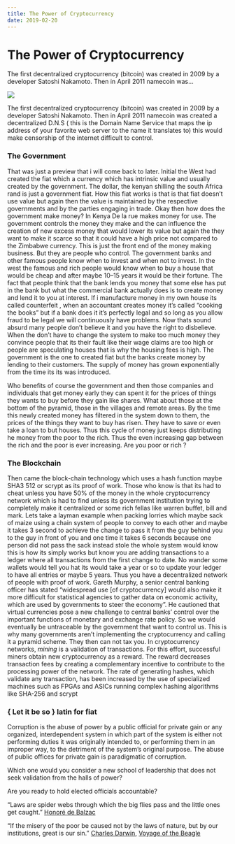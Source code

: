 ```yaml
---
title: The Power of Cryptocurrency
date: 2019-02-20
---
```



# The Power of Cryptocurrency

The first decentralized cryptocurrency (bitcoin) was created in 2009 by a developer Satoshi Nakamoto. Then in April 2011 namecoin was…

![](/blogs/medium/1__lureNTVm5fTzojK13WSkHA.jpeg)

The first decentralized cryptocurrency (bitcoin) was created in 2009 by a developer Satoshi Nakamoto. Then in April 2011 namecoin was created a decentralized D.N.S ( this is the Domain Name Service that maps the ip address of your favorite web server to the name it translates to) this would make censorship of the internet difficult to control.

### **The Government**

That was just a preview that i will come back to later. Initial the West had created the fiat which a currency which has intrinsic value and usually created by the government. The dollar, the kenyan shilling the south Africa rand is just a government fiat. How this fiat works is that is that fiat doesn’t use value but again then the value is maintained by the respective governments and by the parties engaging in trade. Okay then how does the government make money? In Kenya De la rue makes money for use. The government controls the money they make and the can influence the creation of new excess money that would lower its value but again the they want to make it scarce so that it could have a high price not compared to the Zimbabwe currency. This is just the front end of the money making business. But they are people who control. The government banks and other famous people know when to invest and when not to invest. In the west the famous and rich people would know when to buy a house that would be cheap and after maybe 10–15 years it would be their fortune. The fact that people think that the bank lends you money that some else has put in the bank but what the commercial bank actually does is to create money and lend it to you at interest. If i manufacture money in my own house its called counterfeit , when an accountant creates money it’s called “cooking the books” but if a bank does it it’s perfectly legal and so long as you allow fraud to be legal we will continuously have problems. Now thats sound absurd many people don’t believe it and you have the right to disbelieve. When the don’t have to change the system to make too much money they convince people that its their fault like their wage claims are too high or people are speculating houses that is why the housing fees is high. The government is the one to created fiat but the banks create money by lending to their customers. The supply of money has grown exponentially from the time its its was introduced.

Who benefits of course the government and then those companies and individuals that get money early they can spent it for the prices of things they wants to buy before they gain like shares. What about those at the bottom of the pyramid, those in the villages and remote areas. By the time this newly created money has filtered in the system down to them, the prices of the things they want to buy has risen. They have to save or even take a loan to but houses. Thus this cycle of money just keeps distributing he money from the poor to the rich. Thus the even increasing gap between the rich and the poor is ever increasing. Are you poor or rich ?

### **The Blockchain**

Then came the block-chain technology which uses a hash function maybe SHA3 512 or scrypt as its proof of work. Those who know is that its had to cheat unless you have 50% of the money in the whole cryptocurrency network which is had to find unless its government institution trying to completely make it centralized or some rich fellas like warren buffet, bill and mark. Lets take a layman example when packing lorries which maybe sack of maize using a chain system of people to convey to each other and maybe it takes 3 second to achieve the change to pass it from the guy behind you to the guy in front of you and one time it takes 6 seconds because one person did not pass the sack instead stole the whole system would know this is how its simply works but know you are adding transactions to a ledger where all transactions from the first change to date. No wander some wallets would tell you hat its would take a year or so to update your ledger to have all entries or maybe 5 years. Thus you have a decentralized network of people with proof of work. Gareth Murphy, a senior central banking officer has stated “widespread use \[of cryptocurrency\] would also make it more difficult for statistical agencies to gather data on economic activity, which are used by governments to steer the economy”. He cautioned that virtual currencies pose a new challenge to central banks’ control over the important functions of monetary and exchange rate policy. So we would eventually be untraceable by the government that want to control us. This is why many governments aren’t implementing the cryptocurrency and calling it a pyramid scheme. They then can not tax you. In cryptocurrency networks, _mining_ is a validation of transactions. For this effort, successful miners obtain new cryptocurrency as a reward. The reward decreases transaction fees by creating a complementary incentive to contribute to the processing power of the network. The rate of generating hashes, which validate any transaction, has been increased by the use of specialized machines such as FPGAs and ASICs running complex hashing algorithms like SHA-256 and scrypt

### { Let it be so } latin for fiat

Corruption is the abuse of power by a public official for private gain or any organized, interdependent system in which part of the system is either not performing duties it was originally intended to, or performing them in an improper way, to the detriment of the system’s original purpose. The abuse of public offices for private gain is paradigmatic of corruption.

Which one would you consider a new school of leadership that does not seek validation from the halls of power?

Are you ready to hold elected officials accountable?

“Laws are spider webs through which the big flies pass and the little ones get caught.” [Honoré de Balzac](https://www.goodreads.com/author/show/228089.Honor_de_Balzac)

“If the misery of the poor be caused not by the laws of nature, but by our institutions, great is our sin.” [Charles Darwin](https://www.goodreads.com/author/show/12793.Charles_Darwin), [Voyage of the Beagle](https://www.goodreads.com/work/quotes/177481)
